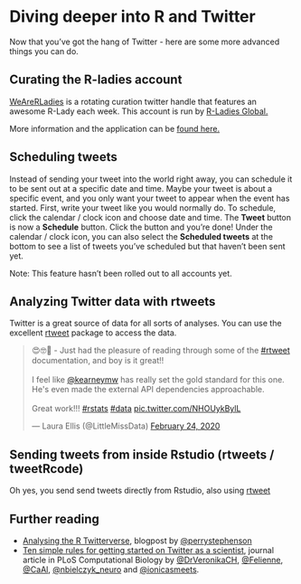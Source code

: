 # Diving deeper into R and Twitter

Now that you've got the hang of Twitter - here are some more advanced things you can do. 

## Curating the R-ladies account
[WeAreRLadies](https://twitter.com/WeAreRLadies){target="_blank"} is a rotating curation twitter handle that features an awesome R-Lady each week. This account is run by [R-Ladies Global.](https://rladies.org/){target="_blank"} 

More information and the application can be [found here.](https://docs.google.com/forms/d/e/1FAIpQLSevtboT8TNjz87qe5HZzuBHuY0aNteaZNF5e2xFQXtSeU0c0w/viewform)


## Scheduling tweets
Instead of sending your tweet into the world right away, you can schedule it to be sent out at a specific date and time. Maybe your tweet is about a specific event, and you only want your tweet to appear when the event has started. First, write your tweet like you would normally do. To schedule, click the calendar / clock icon and choose date and time. The **Tweet** button is now a **Schedule** button. Click the button and you're done! Under the calendar / clock icon, you can also select the **Scheduled tweets** at the bottom to see a list of tweets you've scheduled but that haven't been sent yet.

Note: This feature hasn't been rolled out to all accounts yet. 


## Analyzing Twitter data with rtweets
Twitter is a great source of data for all sorts of analyses. You can use the excellent [rtweet](https://rtweet.info/index.html){target="_blank"} package to access the data. 


<blockquote class="twitter-tweet"><p lang="en" dir="ltr">😍🤓📖 - Just had the pleasure of reading through some of the <a href="https://twitter.com/hashtag/rtweet?src=hash&amp;ref_src=twsrc%5Etfw">#rtweet</a> documentation, and boy is it great!!<br><br>I feel like <a href="https://twitter.com/kearneymw?ref_src=twsrc%5Etfw">@kearneymw</a> has really set the gold standard for this one. He&#39;s even made the external API dependencies approachable. <br><br>Great work!!! <a href="https://twitter.com/hashtag/rstats?src=hash&amp;ref_src=twsrc%5Etfw">#rstats</a> <a href="https://twitter.com/hashtag/data?src=hash&amp;ref_src=twsrc%5Etfw">#data</a> <a href="https://t.co/NHOUykBylL">pic.twitter.com/NHOUykBylL</a></p>&mdash; Laura Ellis (@LittleMissData) <a href="https://twitter.com/LittleMissData/status/1231946255468814340?ref_src=twsrc%5Etfw">February 24, 2020</a></blockquote> <script async src="https://platform.twitter.com/widgets.js" charset="utf-8"></script>


## Sending tweets from inside Rstudio (rtweets / tweetRcode)

Oh yes, you send send tweets directly from Rstudio, also using [rtweet](https://rtweet.info/index.html){target="_blank"} 


## Further reading

- [Analysing the R Twitterverse](https://perrystephenson.me/2018/08/11/analysing-the-r-twitterverse/){target="_blank"}, blogpost by [\@perrystephenson](https://twitter.com/perrystephenson){target="_blank"}
- [Ten simple rules for getting started on Twitter as a scientist]( https://journals.plos.org/ploscompbiol/article?id=10.1371/journal.pcbi.1007513){target="_blank"}, journal article in PLoS Computational Biology by [\@DrVeronikaCH](https://twitter.com/DrVeronikaCH){target="_blank"}, [\@Felienne](https://twitter.com/Felienne){target="_blank"}, [\@CaAl](https://twitter.com/CaAl){target="_blank"}, [\@nbielczyk_neuro](https://twitter.com/nbielczyk_neuro){target="_blank"} and [\@ionicasmeets](https://twitter.com/ionicasmeets){target="_blank"}.


 
 